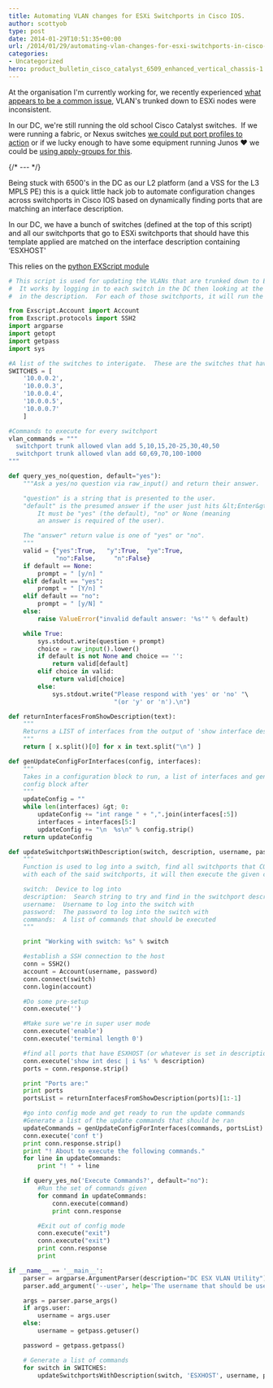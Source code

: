 ```yaml
---
title: Automating VLAN changes for ESXi Switchports in Cisco IOS.
author: scottyob
type: post
date: 2014-01-29T10:51:35+00:00
url: /2014/01/29/automating-vlan-changes-for-esxi-switchports-in-cisco-ios/
categories:
- Uncategorized
hero: product_bulletin_cisco_catalyst_6509_enhanced_vertical_chassis-1.jpg
---
```


At the organisation I'm currently working for, we recently experienced [what appears to be a common issue](http://www.vspecialist.co.uk/do-my-esxi-hosts-have-the-same-vlans/), VLAN's trunked down to ESXi nodes were inconsistent.

In our DC, we're still running the old school Cisco Catalyst switches.  If we were running a fabric, or Nexus switches [we could put port profiles to action](http://blog.alwaysthenetwork.com/tutorials/nexus-port-profiles/) or if we lucky enough to have some equipment running Junos ❤️  we could be [using apply-groups for this](http://packetpushers.net/junos-configuration-groups/).

{/* --- */}

Being stuck with 6500's in the DC as our L2 platform (and a VSS for the L3 MPLS PE) this is a quick little hack job to automate configuration changes across switchports in Cisco IOS based on dynamically finding ports that are matching an interface description.

In our DC, we have a bunch of switches (defined at the top of this script) and all our switchports that go to ESXi switchports that should have this template applied are matched on the interface description containing ‘ESXHOST'

This relies on the [python EXScript module](https://github.com/knipknap/exscript/wiki/Python-API-Tutorial)

```python
# This script is used for updating the VLANs that are trunked down to ESX boxes.
#  It works by logging in to each switch in the DC then looking at the interfaces that have 'ESXHOST'
#  in the description.  For each of those switchports, it will run the 'alter' commands

from Exscript.Account import Account
from Exscript.protocols import SSH2
import argparse
import getopt
import getpass
import sys

#A list of the switches to interigate.  These are the switches that have ESXi hosts in them
SWITCHES = [
    '10.0.0.2',
    '10.0.0.3',
    '10.0.0.4',
    '10.0.0.5',
    '10.0.0.7'
    ]

#Commands to execute for every switchport
vlan_commands = """
  switchport trunk allowed vlan add 5,10,15,20-25,30,40,50
  switchport trunk allowed vlan add 60,69,70,100-1000
"""

def query_yes_no(question, default="yes"):
    """Ask a yes/no question via raw_input() and return their answer.

    "question" is a string that is presented to the user.
    "default" is the presumed answer if the user just hits &lt;Enter&gt;.
        It must be "yes" (the default), "no" or None (meaning
        an answer is required of the user).

    The "answer" return value is one of "yes" or "no".
    """
    valid = {"yes":True,   "y":True,  "ye":True,
             "no":False,     "n":False}
    if default == None:
        prompt = " [y/n] "
    elif default == "yes":
        prompt = " [Y/n] "
    elif default == "no":
        prompt = " [y/N] "
    else:
        raise ValueError("invalid default answer: '%s'" % default)

    while True:
        sys.stdout.write(question + prompt)
        choice = raw_input().lower()
        if default is not None and choice == '':
            return valid[default]
        elif choice in valid:
            return valid[choice]
        else:
            sys.stdout.write("Please respond with 'yes' or 'no' "\
                             "(or 'y' or 'n').\n")

def returnInterfacesFromShowDescription(text):
    """
    Returns a LIST of interfaces from the output of 'show interface desc' from a cisco device
    """
    return [ x.split()[0] for x in text.split("\n") ]

def genUpdateConfigForInterfaces(config, interfaces):
    """
    Takes in a configuration block to run, a list of interfaces and generates the appropriate int range commands with the
    config block after
    """
    updateConfig = ""
    while len(interfaces) &gt; 0:
        updateConfig += "int range " + ",".join(interfaces[:5])
        interfaces = interfaces[5:]
        updateConfig += "\n  %s\n" % config.strip()
    return updateConfig

def updateSwitchportsWithDescription(switch, description, username, password, commands):
    """
    Function is used to log into a switch, find all switchports that CONTAINS the description
    with each of the said switchports, it will then execute the given commands.

    switch:  Device to log into
    description:  Search string to try and find in the switchport description
    username:  Username to log into the switch with
    password:  The password to log into the switch with
    commands:  A list of commands that should be executed
    """

    print "Working with switch: %s" % switch

    #establish a SSH connection to the host
    conn = SSH2()
    account = Account(username, password)
    conn.connect(switch)
    conn.login(account)

    #Do some pre-setup
    conn.execute('')

    #Make sure we're in super user mode
    conn.execute('enable')
    conn.execute('terminal length 0')

    #find all ports that have ESXHOST (or whatever is set in description) in the description
    conn.execute('show int desc | i %s' % description)
    ports = conn.response.strip()

    print "Ports are:"
    print ports
    portsList = returnInterfacesFromShowDescription(ports)[1:-1]

    #go into config mode and get ready to run the update commands
    #Generate a list of the update commands that should be ran
    updateCommands = genUpdateConfigForInterfaces(commands, portsList).split("\n")
    conn.execute('conf t')
    print conn.response.strip()
    print "! About to execute the following commands."
    for line in updateCommands:
        print "! " + line

    if query_yes_no('Execute Commands?', default="no"):
        #Run the set of commands given
        for command in updateCommands:
            conn.execute(command)
            print conn.response

        #Exit out of config mode
        conn.execute("exit")
        conn.execute("exit")
        print conn.response
        print

if __name__ == '__main__':
    parser = argparse.ArgumentParser(description="DC ESX VLAN Utility")
    parser.add_argument('--user', help='The username that should be used to log into the switches with')

    args = parser.parse_args()
    if args.user:
        username = args.user
    else:
        username = getpass.getuser()

    password = getpass.getpass()

    # Generate a list of commands
    for switch in SWITCHES:
        updateSwitchportsWithDescription(switch, 'ESXHOST', username, password, vlan_commands)

```
